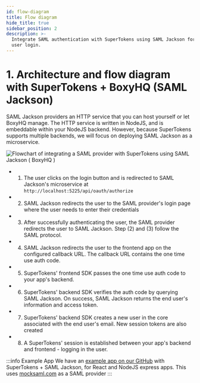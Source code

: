 ```yaml
---
id: flow-diagram
title: Flow diagram
hide_title: true
sidebar_position: 2
description: >-
  Integrate SAML authentication with SuperTokens using SAML Jackson for secure
  user login.
---
```


# 1. Architecture and flow diagram with SuperTokens + BoxyHQ (SAML Jackson)

SAML Jackson providers an HTTP service that you can host yourself or let BoxyHQ manage. The HTTP service is written in NodeJS, and is embeddable within your NodeJS backend. However, because SuperTokens supports multiple backends, we will focus on deploying SAML Jackson as a microservice.

<img alt="Flowchart of integrating a SAML provider with SuperTokens using SAML Jackson ( BoxyHQ )" src="/img/saml/supertokens-boxyhq.png" />

- 1. The user clicks on the login button and is redirected to SAML Jackson's microservice at `http://localhost:5225/api/oauth/authorize`

- 2. SAML Jackson redirects the user to the SAML provider's login page where the user needs to enter their credentials

- 3. After successfully authenticating the user, the SAML provider redirects the user to SAML Jackson. Step (2) and (3) follow the SAML protocol.

- 4. SAML Jackson redirects the user to the frontend app on the configured callback URL. The callback URL contains the one time use auth code.

- 5. SuperTokens' frontend SDK passes the one time use auth code to your app's backend.

- 6. SuperTokens' backend SDK verifies the auth code by querying SAML Jackson. On success, SAML Jackson returns the end user's information and access token.

- 7. SuperTokens' backend SDK creates a new user in the core associated with the end user's email. New session tokens are also created

- 8. A SuperTokens' session is established between your app's backend and frontend - logging in the user.

:::info Example App
We have an [example app on our GitHub](https://github.com/supertokens/jackson-supertokens-express) with SuperTokens + SAML Jackson, for React and NodeJS express apps. This uses [mocksaml.com](https://mocksaml.com/) as a SAML provider
:::
